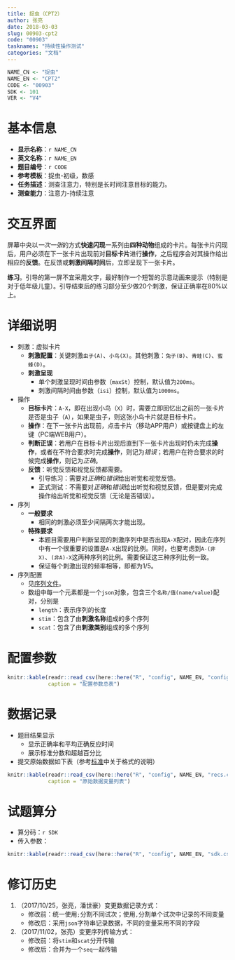 ```yaml
---
title: 捉虫（CPT2）
author: 张亮
date: 2018-03-03
slug: 00903-cpt2
code: "00903"
tasknames: "持续性操作测试"
categories: "文档"
---
```


```r
NAME_CN <- "捉虫"
NAME_EN <- "CPT2"
CODE <- "00903"
SDK <- 101
VER <- "V4"
```

# 基本信息

* **显示名称**：`r NAME_CN`
* **英文名称**：`r NAME_EN`
* **题目编号**：`r CODE`
* **参考模板**：捉虫-初级，数感
* **任务描述**：测查注意力，特别是长时间注意目标的能力。
* **测查能力**：注意力-持续注意

# 交互界面

屏幕中央以*一次一张*的方式**快速闪现**一系列由**四种动物**组成的卡片。每张卡片闪现后，用户必须在下一张卡片出现前对**目标卡片**进行**操作**，之后程序会对其操作给出相应的**反馈**。在反馈或**刺激间隔时间**后，立即呈现下一张卡片。

**练习**。引导的第一屏不宜采用文字，最好制作一个短暂的示意动画来提示（特别是对于低年级儿童）。引导结束后的练习部分至少做20个刺激，保证正确率在80%以上。

# 详细说明

* 刺激：虚拟卡片
    + **刺激配置**：关键刺激`虫子(A)`、`小鸟(X)`。其他刺激：`兔子(B)`、`青蛙(C)`、`蜜蜂(D)`。
    + **刺激呈现**
        - 单个刺激呈现时间由参数（`maxSt`）控制，默认值为`200ms`。
        - 刺激间隔时间由参数（`isi`）控制，默认值为`1000ms`。

* 操作
    + **目标卡片**：`A-X`，即在出现小鸟（`X`）时，需要立即回忆出之前的一张卡片是否是虫子（`A`），如果是虫子，则这张小鸟卡片就是目标卡片。
    + **操作**：在下一张卡片出现前，点击卡片（移动APP用户）或按键盘上的左键（PC端WEB用户）。
    + **判断正误**：若用户在目标卡片出现后直到下一张卡片出现时仍未完成**操作**，或者在不符合要求时完成**操作**，则记为*错误*；若用户在符合要求的时候完成**操作**，则记为*正确*。
    + **反馈**：听觉反馈和视觉反馈都需要。
        - 引导练习：需要对*正确*和*错误*给出听觉和视觉反馈。
        - 正式测试：不需要对*正确*和*错误*给出听觉和视觉反馈，但是要对完成操作给出听觉和视觉反馈（无论是否错误）。

* 序列
    + **一般要求**
        - 相同的刺激必须至少间隔两次才能出现。
    + **特殊要求**
        - 本题目需要用户判断呈现的刺激序列中是否出现`A-X`配对，因此在序列中有一个很重要的设置是`A-X`出现的比例。同时，也要考虑到`A-(非X)`、`(非A)-X`这两种序列的比例。需要保证这三种序列比例一致。
        - 保证每个刺激出现的频率相等，即都为1/5。

* 序列配置
    + 见[序列文件](/seq/00903_CPT2.json){target="_blank"}。
    + 数组中每一个元素都是一个`json`对象，包含三个`名称/值(name/value)`配对，分别是
        - `length`：表示序列的长度
        - `stim`：包含了由**刺激名称**组成的多个序列
        - `scat`：包含了由**刺激类别**组成的多个序列

# 配置参数

```r
knitr::kable(readr::read_csv(here::here("R", "config", NAME_EN, "configs.csv")),
             caption = "配置参数总表")
```

# 数据记录

* 题目结果显示
    + 显示正确率和平均正确反应时间
    + 展示标准分数和超越百分比
* 提交原始数据如下表（参考[标准](`r blogdown::shortcode("relref", "standard")`)中关于格式的说明）

```r
knitr::kable(readr::read_csv(here::here("R", "config", NAME_EN, "recs.csv")),
             caption = "原始数据变量列表")
```

# 试题算分

* 算分码：`r SDK`
* 传入参数：

```r
knitr::kable(readr::read_csv(here::here("R", "config", NAME_EN, "sdk.csv")))
```

# 修订历史

1. （2017/10/25，张亮，潘世豪）变更数据记录方式：
    + 修改前：统一使用`;`分割不同试次；使用`,`分割单个试次中记录的不同变量
    + 修改后：采用`json`字符串记录数据，不同的变量采用不同的字段

1. （2017/11/02，张亮）变更序列传输方式：
    + 修改前：将`stim`和`scat`分开传输
    + 修改后：合并为一个`seq`一起传输
